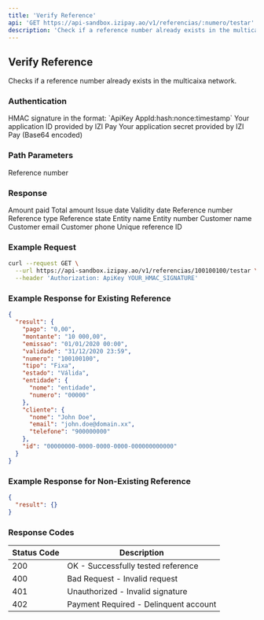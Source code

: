```yaml
---
title: 'Verify Reference'
api: 'GET https://api-sandbox.izipay.ao/v1/referencias/:numero/testar'
description: 'Check if a reference number already exists in the multicaixa network'
---
```


## Verify Reference

Checks if a reference number already exists in the multicaixa network.

### Authentication

<ParamField header="Authorization" type="string" required>
  HMAC signature in the format: `ApiKey AppId:hash:nonce:timestamp`
</ParamField>

<ParamField query="AppId" type="string" required>
  Your application ID provided by IZI Pay
</ParamField>

<ParamField query="AppSecret" type="string" required>
  Your application secret provided by IZI Pay (Base64 encoded)
</ParamField>

### Path Parameters

<ParamField path="numero" type="string" required>
  Reference number
</ParamField>

### Response

<ResponseField name="result" type="object">
  <Expandable title="Properties">
    <ResponseField name="pago" type="string">
      Amount paid
    </ResponseField>
    <ResponseField name="montante" type="string">
      Total amount
    </ResponseField>
    <ResponseField name="emissao" type="string">
      Issue date
    </ResponseField>
    <ResponseField name="validade" type="string">
      Validity date
    </ResponseField>
    <ResponseField name="numero" type="string">
      Reference number
    </ResponseField>
    <ResponseField name="tipo" type="string">
      Reference type
    </ResponseField>
    <ResponseField name="estado" type="string">
      Reference state
    </ResponseField>
    <ResponseField name="entidade" type="object">
      <Expandable title="Properties">
        <ResponseField name="nome" type="string">
          Entity name
        </ResponseField>
        <ResponseField name="numero" type="string">
          Entity number
        </ResponseField>
      </Expandable>
    </ResponseField>
    <ResponseField name="cliente" type="object">
      <Expandable title="Properties">
        <ResponseField name="nome" type="string">
          Customer name
        </ResponseField>
        <ResponseField name="email" type="string">
          Customer email
        </ResponseField>
        <ResponseField name="telefone" type="string">
          Customer phone
        </ResponseField>
      </Expandable>
    </ResponseField>
    <ResponseField name="id" type="string">
      Unique reference ID
    </ResponseField>
  </Expandable>
</ResponseField>

### Example Request

```bash
curl --request GET \
  --url https://api-sandbox.izipay.ao/v1/referencias/100100100/testar \
  --header 'Authorization: ApiKey YOUR_HMAC_SIGNATURE'
```

### Example Response for Existing Reference

```json
{
  "result": {
    "pago": "0,00",
    "montante": "10 000,00",
    "emissao": "01/01/2020 00:00",
    "validade": "31/12/2020 23:59",
    "numero": "100100100",
    "tipo": "Fixa",
    "estado": "Válida",
    "entidade": {
      "nome": "entidade",
      "numero": "00000"
    },
    "cliente": {
      "nome": "John Doe",
      "email": "john.doe@domain.xx",
      "telefone": "900000000"
    },
    "id": "00000000-0000-0000-0000-000000000000"
  }
}
```

### Example Response for Non-Existing Reference

```json
{
  "result": {}
}
```

### Response Codes

| Status Code | Description                           |
|-------------|---------------------------------------|
| 200         | OK - Successfully tested reference    |
| 400         | Bad Request - Invalid request         |
| 401         | Unauthorized - Invalid signature      |
| 402         | Payment Required - Delinquent account | 